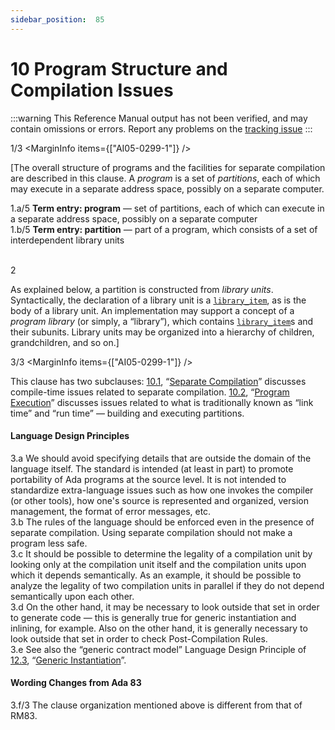 ```yaml
---
sidebar_position:  85
---
```


# 10 Program Structure and Compilation Issues

:::warning
This Reference Manual output has not been verified,
and may contain omissions or errors.
Report any problems on the [tracking issue](https://github.com/ada-lang-io/ada-lang-io/issues/20)
:::


<MarginText>1/3</MarginText>
<MarginInfo items={["AI05-0299-1"]} />
<p>[The overall structure of programs and the facilities for separate compilation are described in this clause. A <em>program</em> is a set of <em>partitions</em>, each of which may execute in a separate address space, possibly on a separate computer. <br /></p>

<AnnotatedOnly>
<MarginText>1.a/5</MarginText>
<Admonition type="aarm" aarm="note">
<strong>Term entry: </strong><strong>program</strong> &mdash; set of partitions, each of which can execute in a separate address space, possibly on a separate computer<br /></Admonition>
</AnnotatedOnly>

<AnnotatedOnly>
<MarginText>1.b/5</MarginText>
<Admonition type="aarm" aarm="note">
<strong>Term entry: </strong><strong>partition</strong> &mdash; part of a program, which consists of a set of interdependent library units<br /><br /></Admonition>
</AnnotatedOnly>

<MarginText>2</MarginText>
<p>As explained below, a partition is constructed from <em>library units</em>. Syntactically, the declaration of a library unit is a <code><a href="../AA-10/AA-10.1#S0287">library_item</a></code>, as is the body of a library unit. An implementation may support a concept of a <em>program library</em> (or simply, a &ldquo;library&rdquo;), which contains <code><a href="../AA-10/AA-10.1#S0287">library_item</a></code>s and their subunits. Library units may be organized into a hierarchy of children, grandchildren, and so on.]<br /></p>

<MarginText>3/3</MarginText>
<MarginInfo items={["AI05-0299-1"]} />
<p>This clause has two subclauses: <a href="../AA-10/AA-10.1">10.1</a>, &ldquo;<a href="../AA-10/AA-10.1">Separate Compilation</a>&rdquo; discusses compile-time issues related to separate compilation. <a href="../AA-10/AA-10.2">10.2</a>, &ldquo;<a href="../AA-10/AA-10.2">Program Execution</a>&rdquo; discusses issues related to what is traditionally known as &ldquo;link time&rdquo; and &ldquo;run time&rdquo; &mdash; building and executing partitions.<br /></p>


#### Language Design Principles

<AnnotatedOnly>
<MarginText>3.a</MarginText>
<Admonition type="aarm" aarm="note">
We should avoid specifying details that are outside the domain of the language itself. The standard is intended (at least in part) to promote portability of Ada programs at the source level. It is not intended to standardize extra-language issues such as how one invokes the compiler (or other tools), how one's source is represented and organized, version management, the format of error messages, etc.<br /></Admonition>
</AnnotatedOnly>

<AnnotatedOnly>
<MarginText>3.b</MarginText>
<Admonition type="aarm" aarm="note">
The rules of the language should be enforced even in the presence of separate compilation. Using separate compilation should not make a program less safe.<br /></Admonition>
</AnnotatedOnly>

<AnnotatedOnly>
<MarginText>3.c</MarginText>
<Admonition type="aarm" aarm="note">
It should be possible to determine the legality of a compilation unit by looking only at the compilation unit itself and the compilation units upon which it depends semantically. As an example, it should be possible to analyze the legality of two compilation units in parallel if they do not depend semantically upon each other.<br /></Admonition>
</AnnotatedOnly>

<AnnotatedOnly>
<MarginText>3.d</MarginText>
<Admonition type="aarm" aarm="note">
On the other hand, it may be necessary to look outside that set in order to generate code &mdash; this is generally true for generic instantiation and inlining, for example. Also on the other hand, it is generally necessary to look outside that set in order to check Post-Compilation Rules.<br /></Admonition>
</AnnotatedOnly>

<AnnotatedOnly>
<MarginText>3.e</MarginText>
<Admonition type="aarm" aarm="note">
See also the &ldquo;generic contract model&rdquo; Language Design Principle of <a href="../AA-12/AA-12.3">12.3</a>, &ldquo;<a href="../AA-12/AA-12.3">Generic Instantiation</a>&rdquo;. <br /></Admonition>
</AnnotatedOnly>

<AnnotatedOnly>

#### Wording Changes from Ada 83

</AnnotatedOnly>
<AnnotatedOnly>
<MarginText>3.f/3</MarginText>
<MarginInfo items={["AI05-0299-1"]} />
<Admonition type="aarm" aarm="note">
The clause organization mentioned above is different from that of RM83. <br /></Admonition>
</AnnotatedOnly>

